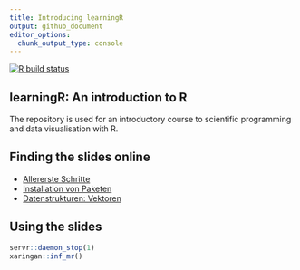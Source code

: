 ```yaml
---
title: Introducing learningR
output: github_document
editor_options: 
  chunk_output_type: console
---
```



<!-- badges: start -->
  [![R build status](https://github.com/ablaette/learningR/workflows/R-CMD-check/badge.svg)](https://github.com/ablaette/learningR/actions)
  <!-- badges: end -->

## learningR: An introduction to R

The repository is used for an introductory course to scientific programming and data visualisation with R.


## Finding the slides online

- [Allererste Schritte](https://ablaette.github.io/learningR/00_getting_started.html#1)
- [Installation von Paketen](https://ablaette.github.io/learningR/01_installation.html#1)
- [Datenstrukturen: Vektoren](https://ablaette.github.io/learningR/02_vektoren.html#1)


## Using the slides

```r
servr::daemon_stop(1)
xaringan::inf_mr()
```
